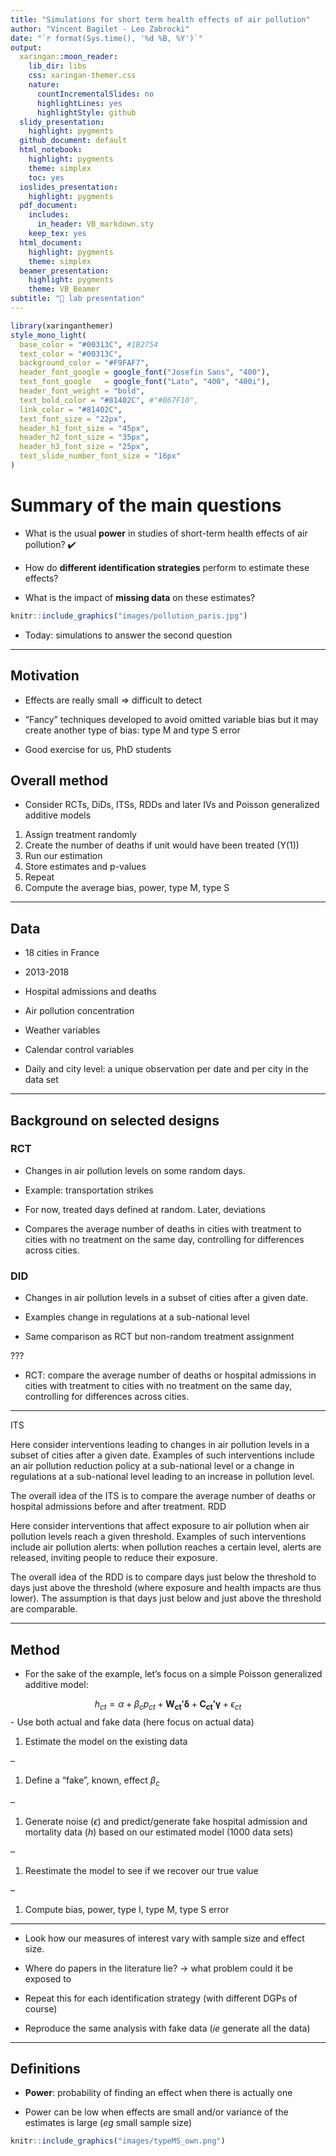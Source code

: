 ```yaml
---
title: "Simulations for short term health effects of air pollution"
author: "Vincent Bagilet - Leo Zabrocki"
date: "`r format(Sys.time(), '%d %B, %Y')`"
output:
  xaringan::moon_reader:
    lib_dir: libs
    css: xaringan-themer.css
    nature:
      countIncrementalSlides: no
      highlightLines: yes
      highlightStyle: github
  slidy_presentation:
    highlight: pygments
  github_document: default
  html_notebook:
    highlight: pygments
    theme: simplex
    toc: yes
  ioslides_presentation:
    highlight: pygments
  pdf_document:
    includes:
      in_header: VB_markdown.sty
    keep_tex: yes
  html_document:
    highlight: pygments
    theme: simplex
  beamer_presentation:
    highlight: pygments
    theme: VB_Beamer
subtitle: "🦀 lab presentation"
---
```


```r
library(xaringanthemer)
style_mono_light(
  base_color = "#00313C", #1B2754
  text_color = "#00313C",
  background_color = "#F9FAF7",
  header_font_google = google_font("Josefin Sans", "400"),
  text_font_google   = google_font("Lato", "400", "400i"),
  header_font_weight = "bold",
  text_bold_color = "#81402C", #"#B67F10",
  link_color = "#81402C",
  text_font_size = "22px",
  header_h1_font_size = "45px",
  header_h2_font_size = "35px",
  header_h3_font_size = "25px",
  text_slide_number_font_size = "16px"
)
```

# Summary of the main questions

- What is the usual **power** in studies of short-term health effects of air pollution? ✔️
  
- How do **different identification strategies** perform to estimate these effects?
  
- What is the impact of **missing data** on these estimates? 

```r
knitr::include_graphics("images/pollution_paris.jpg")
```
  
- Today: simulations to answer the second question

---

## Motivation

- Effects are really small => difficult to detect

- "Fancy" techniques developed to avoid omitted variable bias but it may create another type of bias: type M and type S error

- Good exercise for us, PhD students

## Overall method

- Consider RCTs, DiDs, ITSs, RDDs and later IVs and Poisson generalized additive models

1. Assign treatment randomly
1. Create the number of deaths if unit would have been treated (Y(1))
1. Run our estimation
1. Store estimates and p-values
1. Repeat
1. Compute the average bias, power, type M, type S

---

## Data

- 18 cities in France 

- 2013-2018 

- Hospital admissions and deaths 

- Air pollution concentration 

- Weather variables 

- Calendar control variables 

- Daily and city level: a unique observation per date and per city in the data set

---

## Background on selected designs

### RCT

- Changes in air pollution levels on some random days. 

- Example: transportation strikes 

- For now, treated days defined at random. Later, deviations

- Compares the average number of deaths in cities with treatment to cities with no treatment on the same day, controlling for differences across cities.

### DID

- Changes in air pollution levels in a subset of cities after a given date. 

- Examples change in regulations at a sub-national level 

- Same comparison as RCT but non-random treatment assignment 

???

- RCT: compare the average number of deaths or hospital admissions in cities with treatment to cities with no treatment on the same day, controlling for differences across cities.

---

ITS

Here consider interventions leading to changes in air pollution levels in a subset of cities after a given date. Examples of such interventions include an air pollution reduction policy at a sub-national level or a change in regulations at a sub-national level leading to an increase in pollution level.

The overall idea of the ITS is to compare the average number of deaths or hospital admissions before and after treatment.
RDD

Here consider interventions that affect exposure to air pollution when air pollution levels reach a given threshold. Examples of such interventions include air pollution alerts: when pollution reaches a certain level, alerts are released, inviting people to reduce their exposure.

The overall idea of the RDD is to compare days just below the threshold to days just above the threshold (where exposure and health impacts are thus lower). The assumption is that days just below and just above the threshold are comparable.

---

## Method

- For the sake of the example, let's focus on a simple Poisson generalized additive model:

$$h_{ct} = \alpha + \beta_{c}p_{ct} + \boldsymbol{W_{ct}'\delta} +  \boldsymbol{C_{ct}'\gamma} + \epsilon_{ct}$$
- Use both actual and fake data (here focus on actual data)

1. Estimate the model on the existing data

--

1. Define a "fake", known, effect $\beta_c$

--

1. Generate noise $(\epsilon)$ and predict/generate fake hospital admission and mortality data $(h)$ based on our estimated model (1000 data sets)

--

1. Reestimate the model to see if we recover our true value

--

1. Compute bias, power, type I, type M, type S error

---

- Look how our measures of interest vary with sample size and effect size.

- Where do papers in the literature lie? $\to$ what problem could it be exposed to

- Repeat this for each identification strategy (with different DGPs of course)

- Reproduce the same analysis with fake data (*ie* generate all the data)

---

## Definitions

- **Power**: probability of finding an effect when there is actually one

- Power can be low when effects are small and/or variance of the estimates is large (*eg* small sample size)

```r
knitr::include_graphics("images/typeMS_own.png")
```


